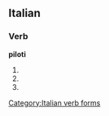 ==Italian==

===Verb===
'''piloti'''

# {{form of|[[second-person|Second-person]] [[singular]] [[present tense]]|[[pilotare#Italian|pilotare]]|lang=Italian}}
# {{form of|[[first-person|First-person]] singular, second-person singular and [[third-person]] singular [[present subjunctive]]|pilotare#Italian|pilotare|lang=Italian}}
# {{form of|Third-person singular [[imperative]]|pilotare#Italian|pilotare|lang=Italian}}

[[Category:Italian verb forms]]